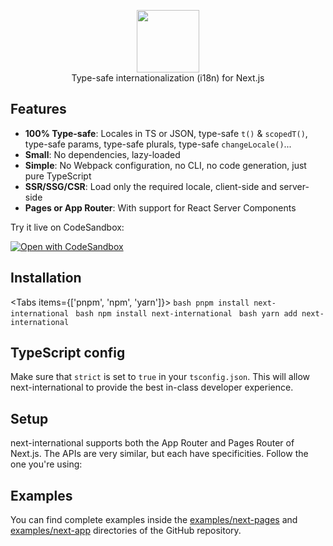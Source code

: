 
<p align="center">
  <img alt="" height="100px" src="/logo-black.png" />
  <br />
  <span>Type-safe internationalization (i18n) for Next.js</span>
</p>

## Features

- **100% Type-safe**: Locales in TS or JSON, type-safe `t()` & `scopedT()`, type-safe params, type-safe plurals, type-safe `changeLocale()`...
- **Small**: No dependencies, lazy-loaded
- **Simple**: No Webpack configuration, no CLI, no code generation, just pure TypeScript
- **SSR/SSG/CSR**: Load only the required locale, client-side and server-side
- **Pages or App Router**: With support for React Server Components

Try it live on CodeSandbox:

[![Open with CodeSandbox](https://assets.codesandbox.io/github/button-edit-lime.svg)](https://codesandbox.io/p/sandbox/jovial-paper-skkprk?file=%2Fapp%2F%5Blocale%5D%2Fpage.tsx%3A1%2C1)

## Installation

<Tabs items={['pnpm', 'npm', 'yarn']}>
  <Tab>
    ```bash
    pnpm install next-international
    ```
  </Tab>
  <Tab>
    ```bash
    npm install next-international
    ```
  </Tab>
  <Tab>
    ```bash
    yarn add next-international
    ```
  </Tab>
</Tabs>

## TypeScript config

Make sure that `strict` is set to `true` in your `tsconfig.json`. This will allow next-international to provide the best in-class developer experience.

## Setup

next-international supports both the App Router and Pages Router of Next.js. The APIs are very similar, but each have specificities. Follow the one you're using:

<Cards>
  <Card title="App Router documentation" href="/docs/app-setup" />
  <Card title="Pages Router documentation" href="/docs/pages-setup" />
</Cards>

## Examples

You can find complete examples inside the [examples/next-pages](https://github.com/QuiiBz/next-international/tree/main/examples/next-pages/) and [examples/next-app](https://github.com/QuiiBz/next-international/tree/main/examples/next-app/) directories of the GitHub repository.

